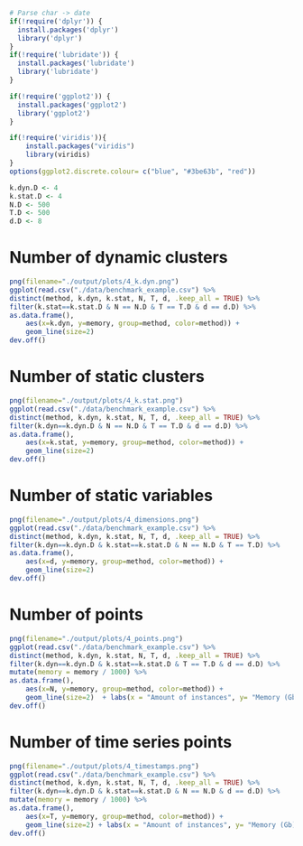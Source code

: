 ```r
# Parse char -> date
if(!require('dplyr')) {
  install.packages('dplyr')
  library('dplyr')
}
if(!require('lubridate')) {
  install.packages('lubridate')
  library('lubridate')
}

if(!require('ggplot2')) {
  install.packages('ggplot2')
  library('ggplot2')
}

if(!require('viridis')){
    install.packages("viridis")
    library(viridis)
}
options(ggplot2.discrete.colour= c("blue", "#3be63b", "red"))
```
```r
k.dyn.D <- 4
k.stat.D <- 4
N.D <- 500
T.D <- 500
d.D <- 8
```


# Number of dynamic clusters 
```r
png(filename="./output/plots/4_k.dyn.png")
ggplot(read.csv("./data/benchmark_example.csv") %>%
distinct(method, k.dyn, k.stat, N, T, d, .keep_all = TRUE) %>%
filter(k.stat==k.stat.D & N == N.D & T == T.D & d == d.D) %>% 
as.data.frame(), 
    aes(x=k.dyn, y=memory, group=method, color=method)) + 
    geom_line(size=2)
dev.off()
```


# Number of static clusters
```r
png(filename="./output/plots/4_k.stat.png")
ggplot(read.csv("./data/benchmark_example.csv") %>%
distinct(method, k.dyn, k.stat, N, T, d, .keep_all = TRUE) %>%
filter(k.dyn==k.dyn.D & N == N.D & T == T.D & d == d.D) %>% 
as.data.frame(), 
    aes(x=k.stat, y=memory, group=method, color=method)) + 
    geom_line(size=2)
dev.off()
```
# Number of static variables
```r
png(filename="./output/plots/4_dimensions.png")
ggplot(read.csv("./data/benchmark_example.csv") %>%
distinct(method, k.dyn, k.stat, N, T, d, .keep_all = TRUE) %>%
filter(k.dyn==k.dyn.D & k.stat==k.stat.D & N == N.D & T == T.D) %>% 
as.data.frame(), 
    aes(x=d, y=memory, group=method, color=method)) + 
    geom_line(size=2)
dev.off()
```

# Number of points
```r
png(filename="./output/plots/4_points.png")
ggplot(read.csv("./data/benchmark_example.csv") %>%
distinct(method, k.dyn, k.stat, N, T, d, .keep_all = TRUE) %>%
filter(k.dyn==k.dyn.D & k.stat==k.stat.D & T == T.D & d == d.D) %>% 
mutate(memory = memory / 1000) %>%
as.data.frame(), 
    aes(x=N, y=memory, group=method, color=method)) + 
    geom_line(size=2)  + labs(x = "Amount of instances", y= "Memory (Gb)") 
dev.off()
```
# Number of time series points
```r
png(filename="./output/plots/4_timestamps.png")
ggplot(read.csv("./data/benchmark_example.csv") %>%
distinct(method, k.dyn, k.stat, N, T, d, .keep_all = TRUE) %>%
filter(k.dyn==k.dyn.D & k.stat==k.stat.D & N == N.D & d == d.D) %>% 
mutate(memory = memory / 1000) %>%
as.data.frame(), 
    aes(x=T, y=memory, group=method, color=method)) + 
    geom_line(size=2) + labs(x = "Amount of instances", y= "Memory (Gb)") 
dev.off()
```
